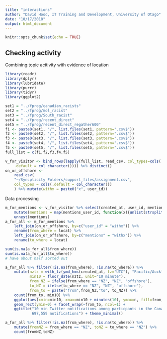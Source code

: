 ```yaml
---
title: "interactions"
author: "David Hood, IT Training and Development, University of Otago"
date: "10/17/2018"
output: html_document
---
```


```r
knitr::opts_chunk$set(echo = TRUE)
```

## Checking activity

Combining topic acitivity with evidence of location

```r
library(readr)
library(dplyr)
library(lubridate)
library(purrr)
library(tidyr)
library(ggplot2)
```



```r
set1 = "../fprog/canadian_racists"
set2 = "../fprog/mol_racist"
set3 = "../fprog/South_racist"
set4 = "../fprog/recent_direct"
set5 = "../fprog/recent_direct_regather600"
f1 <- paste0(set1, "/", list.files(set1, pattern=".csv$"))
f2 <- paste0(set2, "/", list.files(set2, pattern=".csv$"))
f3 <- paste0(set3, "/", list.files(set3, pattern=".csv$"))
f4 <- paste0(set4, "/", list.files(set4, pattern=".csv$"))
f5 <- paste0(set5, "/", list.files(set5, pattern=".csv$"))
full_list = c(f1,f2,f3,f4,f5)

v_for_visitor <- bind_rows(lapply(full_list, read_csv, col_types=cols(
    .default = col_character()))) %>% distinct()
on_or_offshore <-
    read_csv(
    "~/Syncplicity Folders/support_files/assignment.csv",
    col_types = cols(.default = col_character())
    ) %>% mutate(withx = paste0("x", user_id))
```

Data processing

```r
m_for_mentions <- v_for_visitor %>% select(created_at, user_id, mentions_user_id) %>%
    mutate(mentions = map(mentions_user_id, function(x){unlist(strsplit(x, split=" "))})) %>%
    unnest(mentions)
a_for_all <- m_for_mentions %>% 
    left_join(on_or_offshore, by=c("user_id" = "withx")) %>%
    rename(from_where = locat) %>%
    left_join(on_or_offshore, by=c("mentions" = "withx")) %>%
    rename(to_where = locat)

sum(is.na(a_for_all$from_where))
sum(is.na(a_for_all$to_where))
# have about half sorted out
```

```r
a_for_all %>% filter(!is.na(from_where), !is.na(to_where)) %>%
    mutate(nztz = with_tz(ymd_hms(created_at, tz="UTC"), "Pacific/Auckland"),
           min10 = floor_date(nztz, unit="10 minute"),
           from_NZ = ifelse(from_where == "NZ", "NZ", "offshore"),
           to_NZ = ifelse(to_where == "NZ", "NZ", "offshore"),
           from_to = paste("from",from_NZ,"to", to_NZ)) %>% 
    count(from_to, min10) %>%
    ggplot(aes(xmin=min10, xmax=min10 + minutes(10), ymax=n, fill=from_to)) + 
    geom_rect(ymin=0) + facet_wrap(~from_to, ncol=1) +
    ggtitle("10 min Twitter notifications among particpants in the Canadian visit period
            697,559 notifications") + theme_minimal()


```



```r
a_for_all %>% filter(!is.na(from_where), !is.na(to_where)) %>%
    mutate(fromNZ = from_where == "NZ", toNZ = to_where == "NZ") %>%
    count(fromNZ,toNZ)
```



